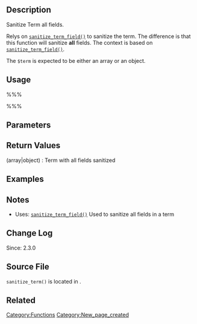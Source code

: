{{Languages|
{{en|Function Reference/sanitize term}}
{{ja|関数リファレンス/sanitize term}}
}}

== Description ==
Sanitize Term all fields.

Relys on [[Function_Reference/sanitize_term_field|<tt>sanitize_term_field()</tt>]] to sanitize the term. The difference is that this function will sanitize <strong>all</strong> fields. The context is based on [[Function_Reference/sanitize_term_field|<tt>sanitize_term_field()</tt>]].

The <tt>$term</tt> is expected to be either an array or an object.

== Usage ==
%%%<?php sanitize_term( $term, $taxonomy, $context ) ?>%%%

== Parameters ==
{{Parameter|$term|array&#124;object|The term to check.}}
{{Parameter|$taxonomy|string|The taxonomy name to use.}}
{{Parameter|$context|string|Default is '<tt>display</tt>'.|optional|'display'}}

== Return Values ==
; (array&#124;object) : Term with all fields sanitized

== Examples ==
<!-- Need creative examples. Feel free to link to external examples. -->

== Notes ==
* Uses: [[Function_Reference/sanitize_term_field|<tt>sanitize_term_field()</tt>]] Used to sanitize all fields in a term

== Change Log ==
Since: 2.3.0

== Source File ==
<!-- Need links to current source code files -->
<tt>sanitize_term()</tt> is located in {{Trac|wp-includes/taxonomy.php}}.

== Related ==
{{Term Tags}}

{{Tag Footer}}

[[Category:Functions]]
[[Category:New_page_created]]